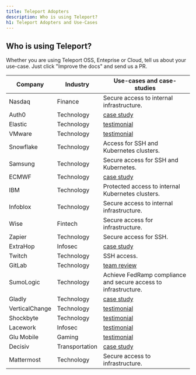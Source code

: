 ```yaml
---
title: Teleport Adopters
description: Who is using Teleport?
h1: Teleport Adopters and Use-Cases
---
```


## Who is using Teleport?

Whether you are using Teleport OSS, Enteprise or Cloud, tell us about your use-case.
Just click "Improve the docs" and send us a PR.

<table>
  <thead>
    <tr>
      <th>Company</th>
      <th>Industry</th>
      <th>Use-cases and case-studies</th>
    </tr>
  </thead>
  <tbody>
    <tr>
      <td>Nasdaq</td>
      <td>Finance</td>
      <td>Secure access to internal infrastructure.</td>
    </tr>
    <tr>
      <td>Auth0</td>
      <td>Technology</td>
      <td><a href="https://goteleport.com/case-study/auth0/">case study</a></td>
    </tr>
    <tr>
      <td>Elastic</td>
      <td>Technology</td>
      <td><a href="https://goteleport.com/case-study/elastic-testimonial/">testimonial</a></td>
    </tr>
    <tr>
      <td>VMware</td>
      <td>Technology</td>
      <td><a href="https://goteleport.com/case-study/vmware-testimonial/">testimonial</a></td>
    </tr>
    <tr>
      <td>Snowflake</td>
      <td>Technology</td>
      <td>Access for SSH and Kubernetes clusters.</td>
    </tr>
    <tr>
      <td>Samsung</td>
      <td>Technology</td>
      <td>Secure access for SSH and Kubernetes.</td>
    </tr>
    <tr>
      <td>ECMWF</td>
      <td>Technology</td>
      <td><a href="https://goteleport.com/case-study/ecmwf/">case study</a></td>
    </tr>
    <tr>
      <td>IBM</td>
      <td>Technology</td>
      <td>Protected access to internal Kubernetes clusters.</td>
    </tr>
    <tr>
      <td>Infoblox</td>
      <td>Technology</td>
      <td>Secure access to internal infrastructure.</td>
    </tr>
    <tr>
      <td>Wise</td>
      <td>Fintech</td>
      <td>Secure access for infrastructure.</td>
    </tr>
    <tr>
      <td>Zapier</td>
      <td>Technology</td>
      <td>Secure access for SSH.</td>
    </tr>
    <tr>
      <td>ExtraHop</td>
      <td>Infosec</td>
      <td><a href="https://goteleport.com/case-study/extrahop/">case study</a></td>
    </tr>
    <tr>
      <td>Twitch</td>
      <td>Technology</td>
      <td>SSH access.</td>
    </tr>
    <tr>
      <td>GitLab</td>
      <td>Technology</td>
      <td><a href="https://gitlab.com/gitlab-com/gl-infra/infrastructure/-/issues/11568#note_451982812">team review</a></td>
    </tr>
    <tr>
      <td>SumoLogic</td>
      <td>Technology</td>
      <td>Achieve FedRamp compliance and secure access to infrastructure.</td>
    </tr>
    <tr>
      <td>Gladly</td>
      <td>Technology</td>
      <td><a href="https://goteleport.com/case-study/gladly/">case study</a></td>
    </tr>
    <tr>
      <td>VerticalChange</td>
      <td>Technology</td>
      <td><a href="https://goteleport.com/case-study/verticalchange-testimonial/">testimonial</a></td>
    </tr>
    <tr>
      <td>Shockbyte</td>
      <td>Technology</td>
      <td><a href="https://goteleport.com/case-study/shockbyte-testimonial/">testimonial</a></td>
    </tr>
    <tr>
      <td>Lacework</td>
      <td>Infosec</td>
      <td><a href="https://goteleport.com/case-study/lacework-testimonial/">testimonial</a></td>
    </tr>
    <tr>
      <td>Glu Mobile</td>
      <td>Gaming</td>
      <td><a href="https://goteleport.com/case-study/glumobile-testimonial/">testimonial</a></td>
    </tr>
    <tr>
      <td>Decisiv</td>
      <td>Transportation</td>
      <td><a href="https://goteleport.com/case-study/decisiv/">case study</a></td>
    </tr>
    <tr>
      <td>Mattermost</td>
      <td>Technology</td>
      <td>Secure access to infrastructure.</td>
    </tr>
  </tbody>
</table>
